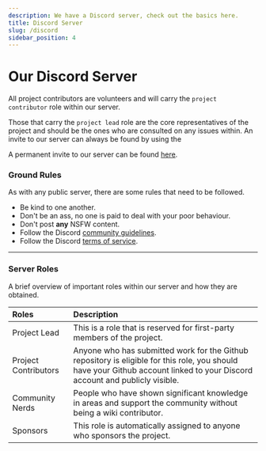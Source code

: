 ```yaml
---
description: We have a Discord server, check out the basics here.
title: Discord Server
slug: /discord
sidebar_position: 4
---
```


# Our Discord Server
All project contributors are volunteers and will carry the `project contributor` role within our server. 

Those that carry the `project lead` role are the core representatives of the project and should be the ones who are consulted on any issues within. An invite to our server can always be found by using the 

A permanent invite to our server can be found <a href="https://discord.gg/pXaQgzneed">here</a>.

### Ground Rules 

As with any public server, there are some rules that need to be followed. 

- Be kind to one another.
- Don't be an ass, no one is paid to deal with your poor behaviour.
- Don't post <strong>any</strong> NSFW content.
- Follow the Discord <a href="https://dis.gd/guidelines">community guidelines</a>.
- Follow the Discord <a href="https://dis.gd/tos">terms of service</a>.

---

### Server Roles

A brief overview of important roles within our server and how they are obtained.

| Roles             | Description                                                                                                                                                                                   |
| :---------------- | :-------------------------------------------------------------------------------------------------------------------------------------------------------------------------------------------- |
| Project Lead      | This is a role that is reserved for first-party members of the project.                                                                                                                       |                                                                            |
| Project Contributors | Anyone who has submitted work for the Github repository is eligible for this role, you should have your Github account linked to your Discord account and publicly visible.                |
| Community Nerds   | People who have shown significant knowledge in areas and support the community without being a wiki contributor.  
| Sponsors          | This role is automatically assigned to anyone who sponsors the project.                                                       |

